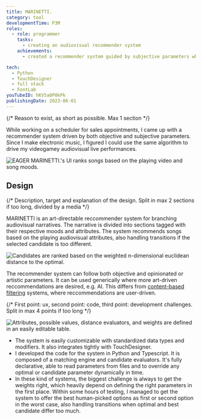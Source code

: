 ```yaml
---
title: MARINETTI.
category: tool
developmentTime: P3M
roles:
  - role: programmer
    tasks:
      - creating an audiovisual recommender system
    achievements:
      - created a recommender system guided by subjective parameters where the best option is always among the first two

tech:
  - Python
  - TouchDesigner
  - full stack
  - FontLab
youTubeID: hKV5a0P0kPk
publishingDate: 2023-06-01
---
```


{/* Reason to exist, as short as possible. Max 1 section */}

While working on a scheduler for sales appointments, I came up with a recommender system driven by both objective and subjective parameters. Since I make electronic music, I figured I could use the same algorithm to drive my videogamey audiovisual live performances.

![EAGER MARINETTI.'s UI ranks songs based on the playing video and song moods.](./marinetti-ui.png)

## Design

{/* Description, target and explanation of the design. Split in max 2 sections if too long, divided by a media */}

MARINETTI is an art-directable reccommender system for branching audiovisual narratives. The narrative is divided into sections tagged with their respective moods and attributes. The system recommends songs based on the playing audiovisual attributes, also handling transitions if the selected candidate is too different.

![Candidates are ranked based on the weighted n-dimensional euclidean distance to the optimal.](./marinetti-parameters.png)

The recommender system can follow both objective and opinionated or artistic parameters. It can be used generically where more art-driven reccommendations are desired, e.g. AI. This differs from [content-based filtering](https://wikipedia.org/wiki/Recommender_system#Content-based_filtering) systems, where reccommendations are user-driven.

{/* First point: ux, second point: code, third point: development challenges. Split in max 4 points if too long */}

![Attributes, possible values, distance evaluators, and weights are defined in an easily editable table.](./marinetti-weights.png)

- The system is easily customizable with standardized data types and modifiers. It also integrates tightly with TouchDesigner.
- I developed the code for the system in Python and Typescript. It is composed of a matching engine and candidate evaluators. It's fully declarative, able to read parameters from files and to override any optimal or candidate parameter dynamically in time.
- In these kind of systems, the biggest challenge is always to get the weights right, which heavily depend on defining the right parameters in the first place. Within some hours of testing, I managed to get the system to offer the best human-picked options as first or second option in the worst case, also handling transitions when optimal and best candidate differ too much.
